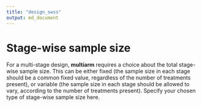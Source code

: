 ```yaml
---
title: "design_swss"
output: md_document
---
```


# Stage-wise sample size

For a multi-stage design, __multiarm__ requires a choice about the total stage-wise sample size.
This can be either fixed (the sample size in each stage should be a common fixed value, regardless of the number of treatments present), or variable (the sample size in each stage should be allowed to vary, according to the number of treatments present).
Specify your chosen type of stage-wise sample size here.
